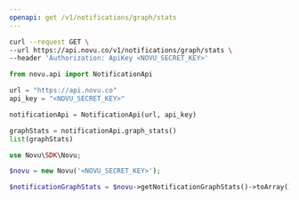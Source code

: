 ```yaml
---
openapi: get /v1/notifications/graph/stats
---
```



<ApikeyWarning />

<RequestExample>

```bash cURL
curl --request GET \
--url https://api.novu.co/v1/notifications/graph/stats \
--header 'Authorization: ApiKey <NOVU_SECRET_KEY>'
```

```python Python
from novu.api import NotificationApi

url = "https://api.novu.co"
api_key = "<NOVU_SECRET_KEY>"

notificationApi = NotificationApi(url, api_key)

graphStats = notificationApi.graph_stats()
list(graphStats)
```

```php PHP
use Novu\SDK\Novu;

$novu = new Novu('<NOVU_SECRET_KEY>');

$notificationGraphStats = $novu->getNotificationGraphStats()->toArray();
```

</RequestExample>
